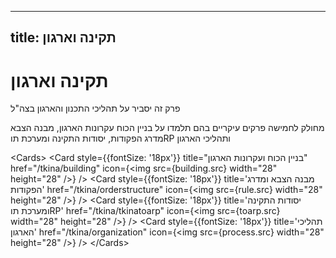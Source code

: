 ***

## title: תקינה וארגון


# תקינה וארגון

פרק זה יסביר על תהליכי התכנון והארגון בצה"ל

מחולק לחמישה פרקים עיקריים בהם תלמדו על בניין הכוח עקרונות הארגון, מבנה הצבא מדרג הפקודות, יסודות התקינה ומערכת תוRP ותהליכי הארגון

\<Cards>
\<Card style={{fontSize: '18px'}} title="בניין הכוח ועקרונות הארגון" href="/tkina/building" icon={\<img src={building.src} width="28" height="28" />} />
\<Card style={{fontSize: '18px'}} title='מבנה הצבא ומדרג הפקודות' href="/tkina/orderstructure" icon={\<img src={rule.src} width="28" height="28" />} />
\<Card style={{fontSize: '18px'}} title='יסודות התקינה ומערכת תוRP' href="/tkina/tkinatoarp" icon={\<img src={toarp.src} width="28" height="28" />} />
\<Card style={{fontSize: '18px'}} title='תהליכי הארגון' href="/tkina/organization" icon={\<img src={process.src} width="28" height="28" />} />
\</Cards>